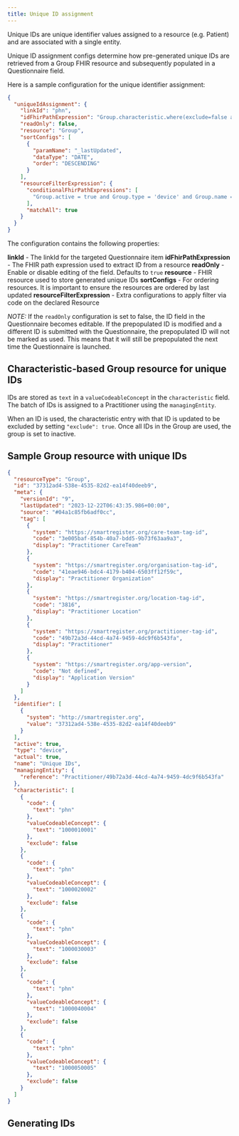 ```yaml
---
title: Unique ID assignment
---
```


Unique IDs are unique identifier values assigned to a resource (e.g. Patient) and are associated with a single entity.

Unique ID assignment configs determine how pre-generated unique IDs are retrieved from a Group FHIR resource and subsequently populated in a Questionnaire field.

Here is a sample configuration for the unique identifier assignment:

```json
{
  "uniqueIdAssignment": {
    "linkId": "phn",
    "idFhirPathExpression": "Group.characteristic.where(exclude=false and code.text='phn').first().value.text",
    "readOnly": false,
    "resource": "Group",
    "sortConfigs": [
      {
        "paramName": "_lastUpdated",
        "dataType": "DATE",
        "order": "DESCENDING"
      }
    ],
    "resourceFilterExpression": {
      "conditionalFhirPathExpressions": [
        "Group.active = true and Group.type = 'device' and Group.name = 'Unique IDs'"
      ],
      "matchAll": true
    }
  }
}
```

The configuration contains the following properties:

**linkId** - The linkId for the targeted Questionnaire item
**idFhirPathExpression** - The FHIR path expression used to extract ID from a resource
**readOnly** - Enable or disable editing of the field. Defaults to `true`
**resource** - FHIR resource used to store generated unique IDs
**sortConfigs** - For ordering resources. It is important to ensure the resources are ordered by last updated
**resourceFilterExpression** - Extra configurations to apply filter via code on the declared Resource

*NOTE:* If the `readOnly` configuration is set to false, the ID field in the Questionnaire becomes editable. If the prepopulated ID
is modified and a different ID is submitted with the Questionnaire, the prepopulated ID will not be marked as used.
This means that it will still be prepopulated the next time the Questionnaire is launched.

## Characteristic-based Group resource for unique IDs

IDs are stored as `text` in a `valueCodeableConcept` in the `characteristic` field.
The batch of IDs is assigned to a Practitioner using the `managingEntity`.

When an ID is used, the characteristic entry with that ID is updated to be excluded by setting `"exclude": true`. Once all IDs in the Group are used, the group is set to inactive.

## Sample Group resource with unique IDs

```json
{
  "resourceType": "Group",
  "id": "37312ad4-538e-4535-82d2-ea14f40deeb9",
  "meta": {
    "versionId": "9",
    "lastUpdated": "2023-12-22T06:43:35.986+00:00",
    "source": "#04a1c85fb6adf0cc",
    "tag": [
      {
        "system": "https://smartregister.org/care-team-tag-id",
        "code": "3e005baf-854b-40a7-bdd5-9b73f63aa9a3",
        "display": "Practitioner CareTeam"
      },
      {
        "system": "https://smartregister.org/organisation-tag-id",
        "code": "41eae946-bdc4-4179-b404-6503ff12f59c",
        "display": "Practitioner Organization"
      },
      {
        "system": "https://smartregister.org/location-tag-id",
        "code": "3816",
        "display": "Practitioner Location"
      },
      {
        "system": "https://smartregister.org/practitioner-tag-id",
        "code": "49b72a3d-44cd-4a74-9459-4dc9f6b543fa",
        "display": "Practitioner"
      },
      {
        "system": "https://smartregister.org/app-version",
        "code": "Not defined",
        "display": "Application Version"
      }
    ]
  },
  "identifier": [
    {
      "system": "http://smartregister.org",
      "value": "37312ad4-538e-4535-82d2-ea14f40deeb9"
    }
  ],
  "active": true,
  "type": "device",
  "actual": true,
  "name": "Unique IDs",
  "managingEntity": {
    "reference": "Practitioner/49b72a3d-44cd-4a74-9459-4dc9f6b543fa"
  },
  "characteristic": [
    {
      "code": {
        "text": "phn"
      },
      "valueCodeableConcept": {
        "text": "1000010001"
      },
      "exclude": false
    },
    {
      "code": {
        "text": "phn"
      },
      "valueCodeableConcept": {
        "text": "1000020002"
      },
      "exclude": false
    },
    {
      "code": {
        "text": "phn"
      },
      "valueCodeableConcept": {
        "text": "1000030003"
      },
      "exclude": false
    },
    {
      "code": {
        "text": "phn"
      },
      "valueCodeableConcept": {
        "text": "1000040004"
      },
      "exclude": false
    },
    {
      "code": {
        "text": "phn"
      },
      "valueCodeableConcept": {
        "text": "1000050005"
      },
      "exclude": false
    }
  ]
}
```

## Generating IDs
